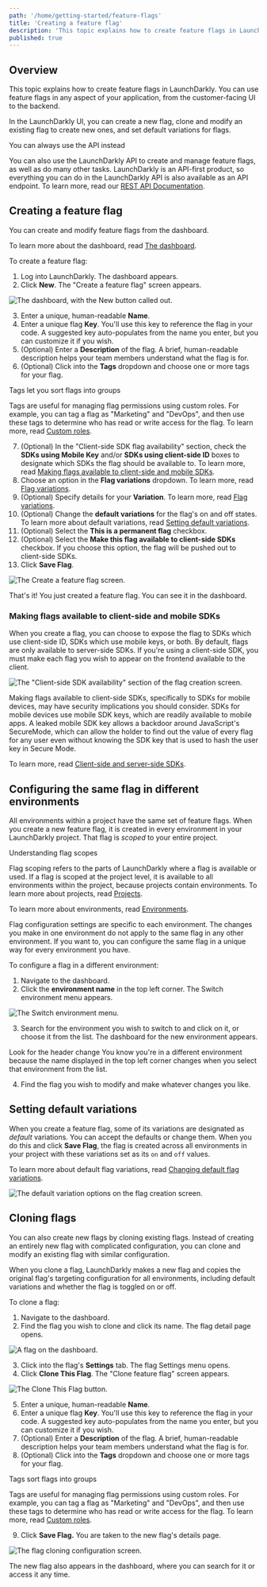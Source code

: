 ```yaml
---
path: '/home/getting-started/feature-flags'
title: 'Creating a feature flag'
description: 'This topic explains how to create feature flags in LaunchDarkly.'
published: true
---
```


## Overview

This topic explains how to create feature flags in LaunchDarkly. You can use feature flags in any aspect of your application, from the customer-facing UI to the backend. 

In the LaunchDarkly UI, you can create a new flag, clone and modify an existing flag to create new ones, and set default variations for flags.

<Callout intent="info">
  <CalloutTitle>You can always use the API instead</CalloutTitle>
  <CalloutDescription>

You can also use the LaunchDarkly API to create and manage feature flags, as well as do many other tasks.
LaunchDarkly is an API-first product, so everything you can do in the LaunchDarkly API is also available as an API
endpoint. To learn more, read our [REST API Documentation](https://apidocs.launchdarkly.com/).

  </CalloutDescription>
</Callout> 

## Creating a feature flag

You can create and modify feature flags from the dashboard.

To learn more about the dashboard, read [The dashboard](/home/managing-flags/dashboard).

To create a feature flag:

1. Log into LaunchDarkly. The dashboard appears.
2. Click **New**. The "Create a feature flag" screen appears.

![The dashboard, with the New button called out.](../../images/flag-new-callout.png) 

3. Enter a unique, human-readable **Name**.
4. Enter a unique flag **Key**. You'll use this key to reference the flag in your code. A suggested key auto-populates from the name you enter, but you can customize it if you wish.
5. (Optional) Enter a **Description** of the flag. A brief, human-readable description helps your team members understand what the flag is for.
6. (Optional) Click into the **Tags** dropdown and choose one or more tags for your flag.

<Callout intent="info">
  <CalloutTitle>Tags let you sort flags into groups</CalloutTitle>
  <CalloutDescription>

Tags are useful for managing flag permissions using custom roles. For example, you can tag a flag as "Marketing"
and "DevOps", and then use these tags to determine who has read or write access for the flag. To learn more, read
[Custom roles](/home/account-security/custom-roles).

  </CalloutDescription>
</Callout> 

7. (Optional) In the "Client-side SDK flag availability" section, check the **SDKs using Mobile Key** and/or **SDKs using client-side ID** boxes to designate which SDKs the flag should be available to. To learn more, read [Making flags available to client-side and mobile SDKs](#making-flags-available-to-client-side-and-mobile-sdks).
8. Choose an option in the **Flag variations** dropdown. To learn more, read [Flag variations](/home/managing-flags/flag-variations).
9. (Optional) Specify details for your **Variation**. To learn more, read [Flag variations](/home/managing-flags/flag-variations).
10. (Optional) Change the **default variations** for the flag's on and off states. To learn more about default variations, read [Setting default variations](#setting-default-variations).
11. (Optional) Select the **This is a permanent flag** checkbox.
12. (Optional) Select the **Make this flag available to client-side SDKs** checkbox. If you choose this option, the flag will be pushed out to client-side SDKs.
13. Click **Save Flag**. 

![The Create a feature flag screen.](../../images/flag-create.png) 

That's it! You just created a feature flag. You can see it in the dashboard.

### Making flags available to client-side and mobile SDKs

When you create a flag, you can choose to expose the flag to SDKs which use client-side ID, SDKs which use mobile keys, or both. By default, flags are only available to server-side SDKs. If you're using a client-side SDK, you must make each flag you wish to appear on the frontend available to the client.

![The "Client-side SDK availability" section of the flag creation screen.](../../images/flag-create-sdk.png)

Making flags available to client-side SDKs, specifically to SDKs for mobile devices, may have security implications you should consider. SDKs for mobile devices use mobile SDK keys, which are readily available to mobile apps. A leaked mobile SDK key allows a backdoor around JavaScript's SecureMode, which can allow the holder to find out the value of every flag for any user even without knowing the SDK key that is used to hash the user key in Secure Mode.

To learn more, read [Client-side and server-side SDKs](/sdk/concepts/client-side-server-side).

## Configuring the same flag in different environments

All environments within a project have the same set of feature flags. When you create a new feature flag, it is created in every environment in your LaunchDarkly project. That flag is *scoped* to your entire project.

<Callout intent="info">
  <CalloutTitle>Understanding flag scopes</CalloutTitle>
  <CalloutDescription>

Flag scoping refers to the parts of LaunchDarkly where a flag is available or used. If a flag is scoped at the
project level, it is available to all environments within the project, because projects contain environments. To
learn more about projects, read [Projects](/home/managing-flags/projects).

To learn more about environments, read [Environments](/home/managing-flags/environments).

  </CalloutDescription>
</Callout> 

Flag configuration settings are specific to each environment. The changes you make in one environment do not apply to the same flag in any other environment. If you want to, you can configure the same flag in a unique way for every environment you have.

To configure a flag in a different environment:

1. Navigate to the dashboard.
2. Click the **environment name** in the top left corner. The Switch environment menu appears.

![The Switch environment menu.](../../images/env-switcher.png) 

3. Search for the environment you wish to switch to and click on it, or choose it from the list. The dashboard for the new environment appears.

<Callout intent="info">
  <CalloutTitle>Look for the header change</CalloutTitle>
  <CalloutDescription>
    You know you're in a different environment because the name displayed in the top left corner changes when you select
    that environment from the list.
  </CalloutDescription>
</Callout> 

4. Find the flag you wish to modify and make whatever changes you like.

## Setting default variations

When you create a feature flag, some of its variations are designated as *default* variations. You can accept the defaults or change them. When you do this and click **Save Flag**, the flag is created across all environments in your project with these variations set as its `on` and `off` values. 

To learn more about default flag variations, read [Changing default flag variations](/home/managing-flags/flag-variations#changing-default-flag-variations).

![The default variation options on the flag creation screen.](../../images/flag-create-default-variations.png)

## Cloning flags

You can also create new flags by cloning existing flags. Instead of creating an entirely new flag with complicated configuration, you can clone and modify an existing flag with similar configuration. 

When you clone a flag, LaunchDarkly makes a new flag and copies the original flag's targeting configuration for all environments, including default variations  and whether the flag is toggled on or off. 

To clone a flag: 

1. Navigate to the dashboard.
2. Find the flag you wish to clone and click its name. The flag detail page opens.

![A flag on the dashboard.](../../images/dashboard-flag.png) 

3. Click into the flag's **Settings** tab. The flag Settings menu opens.
4. Click **Clone This Flag**. The "Clone feature flag" screen appears.

![The Clone This Flag button.](../../images/flag-clone.png) 

5. Enter a unique, human-readable **Name**.
6. Enter a unique flag **Key**. You'll use this key to reference the flag in your code. A suggested key auto-populates from the name you enter, but you can customize it if you wish.
7. (Optional) Enter a **Description** of the flag. A brief, human-readable description helps your team members understand what the flag is for.
8. (Optional) Click into the **Tags** dropdown and choose one or more tags for your flag.

<Callout intent="info">
  <CalloutTitle>Tags sort flags into groups</CalloutTitle>
  <CalloutDescription>

Tags are useful for managing flag permissions using custom roles. For example, you can tag a flag as "Marketing"
and "DevOps", and then use these tags to determine who has read or write access for the flag. To learn more, read
[Custom roles](/home/account-security/custom-roles).

  </CalloutDescription>
</Callout> 

9. Click **Save Flag.** You are taken to the new flag's details page.

![The flag cloning configuration screen.](../../images/flag-clone-details.png) 


The new flag also appears in the dashboard, where you can search for it or access it any time.
